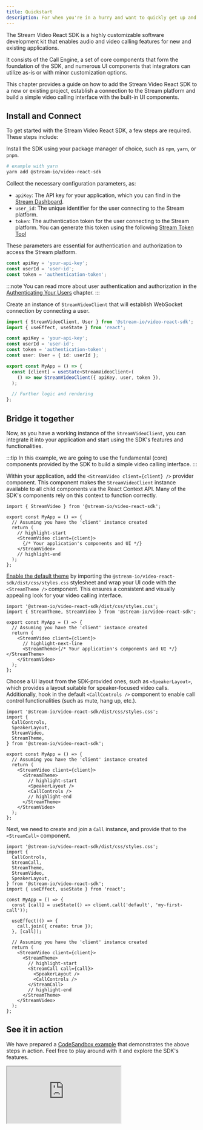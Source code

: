 ```yaml
---
title: Quickstart
description: For when you're in a hurry and want to quickly get up and running
---
```


The Stream Video React SDK is a highly customizable software development kit
that enables audio and video calling features for new and existing applications.

It consists of the Call Engine, a set of core components that form the foundation of the SDK,
and numerous UI components that integrators can utilize as-is or with minor customization options.

This chapter provides a guide on how to add the Stream Video React SDK to a new or existing project,
establish a connection to the Stream platform and build a simple video calling interface with the built-in UI components.

## Install and Connect

To get started with the Stream Video React SDK, a few steps are required. These steps include:

Install the SDK using your package manager of choice, such as `npm`, `yarn`, or `pnpm`.

```bash
# example with yarn
yarn add @stream-io/video-react-sdk
```

Collect the necessary configuration parameters, as:

- `apiKey`: The API key for your application, which you can find in the [Stream Dashboard](https://dashboard.getstream.io/dashboard).
- `user_id`: The unique identifier for the user connecting to the Stream platform.
- `token`: The authentication token for the user connecting to the Stream platform. You can generate this token using the following [Stream Token Tool](https://getstream.io/chat/docs/react/tokens_and_authentication/?language=javascript#manually-generating-tokens)

These parameters are essential for authentication and authorization to access the Stream platform.

```ts
const apiKey = 'your-api-key';
const userId = 'user-id';
const token = 'authentication-token';
```

:::note
You can read more about user authentication and authorization
in the [Authenticating Your Users](../../guides/client-auth) chapter.
:::

Create an instance of `StreamVideoClient` that will establish WebSocket connection by connecting a user.

```ts
import { StreamVideoClient, User } from '@stream-io/video-react-sdk';
import { useEffect, useState } from 'react';

const apiKey = 'your-api-key';
const userId = 'user-id';
const token = 'authentication-token';
const user: User = { id: userId };

export const MyApp = () => {
  const [client] = useState<StreamVideoClient>(
    () => new StreamVideoClient({ apiKey, user, token }),
  );

  // Further logic and rendering
};
```

## Bridge it together

Now, as you have a working instance of the `StreamVideoClient`,
you can integrate it into your application and start using the SDK's features and functionalities.

:::tip
In this example, we are going to use the fundamental (core) components provided by the SDK to build a simple video calling interface.
:::

Within your application, add the `<StreamVideo client={client} />` provider component.
This component makes the `StreamVideoClient` instance available to all child components via the React Context API.
Many of the SDK's components rely on this context to function correctly.

```tsx
import { StreamVideo } from '@stream-io/video-react-sdk';

export const MyApp = () => {
  // Assuming you have the 'client' instance created
  return (
    // highlight-start
    <StreamVideo client={client}>
      {/* Your application's components and UI */}
    </StreamVideo>
    // highlight-end
  );
};
```

[Enable the default theme](../../ui-components/video-theme/) by importing the `@stream-io/video-react-sdk/dist/css/styles.css` stylesheet
and wrap your UI code with the `<StreamTheme />` component.
This ensures a consistent and visually appealing look for your video calling interface.

```tsx
import '@stream-io/video-react-sdk/dist/css/styles.css';
import { StreamTheme, StreamVideo } from '@stream-io/video-react-sdk';

export const MyApp = () => {
  // Assuming you have the 'client' instance created
  return (
    <StreamVideo client={client}>
      // highlight-next-line
      <StreamTheme>{/* Your application's components and UI */}</StreamTheme>
    </StreamVideo>
  );
};
```

Choose a UI layout from the SDK-provided ones, such as `<SpeakerLayout>`, which provides a layout suitable for speaker-focused video calls.
Additionally, hook in the default `<CallControls />` component to enable call control functionalities (such as mute, hang up, etc.).

```tsx
import '@stream-io/video-react-sdk/dist/css/styles.css';
import {
  CallControls,
  SpeakerLayout,
  StreamVideo,
  StreamTheme,
} from '@stream-io/video-react-sdk';

export const MyApp = () => {
  // Assuming you have the 'client' instance created
  return (
    <StreamVideo client={client}>
      <StreamTheme>
        // highlight-start
        <SpeakerLayout />
        <CallControls />
        // highlight-end
      </StreamTheme>
    </StreamVideo>
  );
};
```

Next, we need to create and join a `Call` instance, and provide that to the `<StreamCall>` component.

```tsx
import '@stream-io/video-react-sdk/dist/css/styles.css';
import {
  CallControls,
  StreamCall,
  StreamTheme,
  StreamVideo,
  SpeakerLayout,
} from '@stream-io/video-react-sdk';
import { useEffect, useState } from 'react';

const MyApp = () => {
  const [call] = useState(() => client.call('default', 'my-first-call'));

  useEffect(() => {
    call.join({ create: true });
  }, [call]);

  // Assuming you have the 'client' instance created
  return (
    <StreamVideo client={client}>
      <StreamTheme>
        // highlight-start
        <StreamCall call={call}>
          <SpeakerLayout />
          <CallControls />
        </StreamCall>
        // highlight-end
      </StreamTheme>
    </StreamVideo>
  );
};
```

## See it in action

We have prepared a [CodeSandbox example](https://codesandbox.io/embed/stream-video-quickstart-y0wo3m)
that demonstrates the above steps in action.
Feel free to play around with it and explore the SDK's features.

<iframe
  src="https://codesandbox.io/embed/stream-video-quickstart-y0wo3m?fontsize=12&hidenavigation=1&theme=dark&runonclick=1"
  style={{
    width: '100%',
    height: '500px',
    border: 0,
    borderRadius: '4px',
    overflow: 'hidden',
  }}
  title="stream-video-quickstart"
  allow="accelerometer; ambient-light-sensor; camera; encrypted-media; geolocation; gyroscope; hid; microphone; midi; payment; usb; vr; xr-spatial-tracking"
  sandbox="allow-forms allow-modals allow-popups allow-presentation allow-same-origin allow-scripts"
></iframe>
